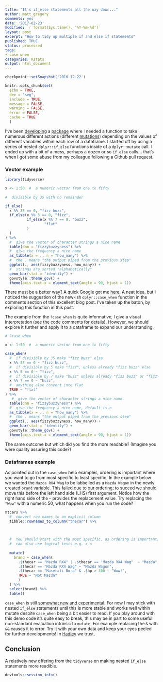 ```yaml
---
title: "It's if_else statements all the way down..."
author: matt_gregory
comments: yes
date: '2017-02-23'
modified: `r format(Sys.time(), '%Y-%m-%d')`
layout: post
excerpt: "How to tidy up multiple if and else if statements"
published: TRUE
status: processed
tags:
- case when
categories: Rstats
output: html_document
---
```


```r
checkpoint::setSnapshot('2016-12-22')

knitr::opts_chunk$set(
  echo = TRUE,
  dev = "svg",
  include = TRUE,
  message = FALSE,
  warning = FALSE,
  error = FALSE,
  cache = TRUE
  )
```

I've been [developing](http://r-pkgs.had.co.nz/) a [package](https://github.com/mammykins) where I needed a function to take numerous different actions (different [mutations]()) depending on the values of different variables within each row of a dataframe. I started off by using a series of nested `dplyr::if_else` functions inside of a `dplyr::mutate` call. I ended up with a bit of a mess, perhaps a dozen or so `if_else` calls... that's when I got some abuse from my colleague following a Github pull request.

### Vector example

```r
library(tidyverse)

x <- 1:50  #  a numeric vector from one to fifty
  
#  divisible by 35 with no remainder

if_else(
  x %% 35 == 0, "fizz buzz", 
  if_else(x %% 5 == 0, "fizz",
          if_else(x %% 7 == 0, "buzz",
                  "flat"
          )
  )
) %>%
  #  give the vector of character strings a nice name
  table(dnn = "fizzybuzzyness") %>%  
  #  give the frequency a nice name
  as_tibble(x = ., n = "how_many") %>%  
  #  the . means "the output piped from the previous step"
  ggplot(., aes(fizzybuzzyness, how_many)) +  
  #  strings are sorted "alphabetically"
  geom_bar(stat = "identity") +  
  govstyle::theme_gov() + 
  theme(axis.text.x = element_text(angle = 90, hjust = 1))


```

There must be a better way? A quick Google got me [here](https://edwinth.github.io/blog/ifelse-wrapper/). A neat idea, but I noticed the suggestion of the new-ish `dplyr::case_when` function in the comments section of this excellent blog post. I've taken up the baton, by exploring this function in this post.  

The example from the `?case_when` is quite informative; I give a visual interpretation (see the code comments for details). However, we should explore it further and apply it to a dataframe to expand our understanding.

```r
# ?case_when

x <- 1:50  #  a numeric vector from one to fifty

case_when(
  #  if divisible by 35 make "fizz buzz" else
  x %% 35 == 0 ~ "fizz buzz",  
  #  if divisible by 5 make "fizz", unless already "fizz buzz" else
  x %% 5 == 0 ~ "fizz",  
  #  if divisible by 7 make "buzz" unless already "fizz buzz" or "fizz"
  x %% 7 == 0 ~ "buzz",  
  #  anything else convert into flat
  TRUE ~ "flat"  
) %>%
   #  give the vector of character strings a nice name
  table(dnn = "fizzybuzzyness") %>% 
  #  give the frequency a nice name, default is n
  as_tibble(x = ., n = "how_many") %>%  
  #  the . means "the output piped from the previous step"
  ggplot(., aes(fizzybuzzyness, how_many)) +  
  geom_bar(stat = "identity") +  
  govstyle::theme_gov() + 
  theme(axis.text.x = element_text(angle = 90, hjust = 1))

```

The same outcome but which did you find the more readable? (Imagine you were quality assuring this code?)  

### Dataframes example

As pointed out in the `case_when` help examples, ordering is important where you want to go from most specific to least specific. In the example below we wanted the `Mazda RX4 Wag` to be labbelled as a `Mazda Wagon` in the newly created `brand` variable. This failed due to our ordering; to suceed we should move this before the left hand side (LHS) first argument. Notice how the right hand side of the `~` provides the replacement value. Try replacing the `"Wow"` with a numeric 50, what happens when you run the code?

```r
mtcars %>%
  #  convert row names to an explicit column
  tibble::rownames_to_column("thecar") %>%  
  
  
  
  #  You should start with the most specific, as ordering is important, and you
  #  can also use logical tests e.g. > <
                           
  mutate(
    brand = case_when(
      .$thecar == "Mazda RX4" | .$thecar == "Mazda RX4 Wag"  ~ "Mazda",
      .$thecar == "Mazda RX4 Wag" ~ "Mazda Wagon", 
      .$thecar == "Maserati Bora" & .$hp > 300 ~ "Wow!", 
      TRUE ~ "Not Mazda"
      )  
  ) %>%
  select(brand) %>%
  table()

```

`case_when` is still [somewhat new and experimental](https://blog.rstudio.org/2016/06/27/dplyr-0-5-0/). For now I may stick with nested `if_else` statements until this is more stable and works well within mutate despite `case_when` being a bit easier to read. If you play around with this demo code it's quite easy to break, this may be in part to some useful non-standard evaluation intrinsic to `mutate`. For example replacing the `&` with `&&` causes it to error. Try it with your own data and keep your eyes peeled for further developments! In [Hadley](https://github.com/hadley) we trust.

## Conclusion

A relatively new offering from the `tidyverse` on making nested `if_else` statements more readible.  

```r
devtools::session_info()
```
